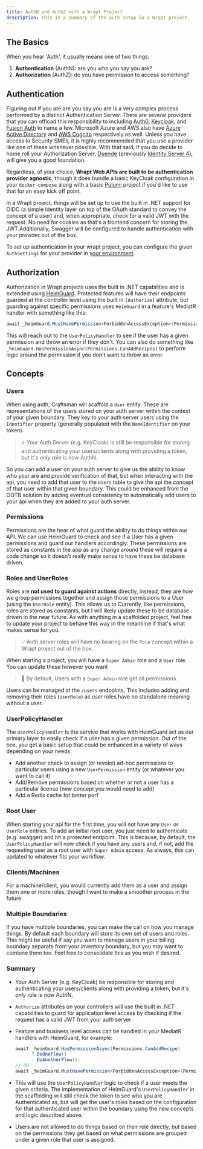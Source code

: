 ```yaml
---
title: AuthN and AuthZ with a Wrapt Project
description: This is a summary of the auth setup in a Wrapt project.
---
```


## The Basics

When you hear 'Auth', it usually means one of two things:

1. **Authentication** (AuthN): are you who you say you are?
2. **Authorization** (AuthZ): do you have permission to access something?

## Authentication

Figuring out if you are are you say you are is a very complex process performed by a distinct Authentication Server. There are several providers that you can offload this responsibility to including [Auth0](https://auth0.com),
[Keycloak](https://www.keycloak.org/), and [Fusion Auth](https://fusionauth.io/) to name a few. Microsoft Azure and AWS also have [Azure Active Directory](https://docs.microsoft.com/en-us/azure/active-directory/fundamentals/active-directory-whatis)
and [AWS Cognito](https://aws.amazon.com/cognito/) respectively as well. Unless you have access to Security SMEs, it is highly recommended that you use a provider like one of these whenever possible. With that said, if you do decide to home roll
your Authorization Server, [Duende](https://duendesoftware.com/) (previously [Identity Server 4](https://identityserver4.readthedocs.io/en/latest/)), will give you a good foundation.

Regardless, of your choice, **Wrapt Web APIs are built to be authentication provider agnostic**, though it does bundle a basic KeyCloak configuration in your `docker-compose` along
with a basic [Pulumi](https://www.pulumi.com/) project if you'd like to use that for an easy kick off point.

In a Wrapt project, things will be set up to use the built in .NET support for OIDC (a simple identity layer on top of the OAuth standard to convey the concept of a user) and, when appropriate, check for
a valid JWT with the request. No need for cookies as that's a frontend concern for storing the JWT.Additionally, Swagger will be configured to handle authentication with your provider out of the box.

To set up authentication in your wrapt project, you can configure the given `AuthSettings` for your provider in [your environment](/docs/environment).

## Authorization

Authorization in Wrapt projects uses the built in .NET capabilities and is extended using [HeimGuard](https://github.com/pdevito3/HeimGuard). Protected features will have their endpoints guarded at the
controller level using the built in `[Authorize]` attribute, but guarding against specific permissions uses `HeimGuard` in a feature's MediatR handler with something like this:

```csharp
await _heimGuard.MustHavePermission<ForbiddenAccessException>(Permissions.CanAddRecipes);
```

This will reach out to the `UserPolicyHandler` to see if the user has a given permission and throw an error if they don't. You can also do something like `_heimGuard.HasPermissionAsync(Permissions.CanAddRecipes)`
to perform logic around the permission if you don't want to throw an error.

## Concepts

### Users

When using auth, Craftsman will scaffold a `User` entity. These are representations of the users stored on your auth server within the context of your given boundary. They key to
your auth server users using the `Identifier` property (generally populated with the `NameIdentifier` on your token).

> ⭐️ Your Auth Server (e.g. KeyCloak) is still be responsible for storing and authenticating your users/clients along with providing a token, but it's _only_ role is now AuthN.

So you can add a user on your auth server to give us the ability to know who your are and provide verification of that, but when interacting with the api, you need to add that user
to the `Users` table to give the api the concept of that user within that given boundary. This could be enhanced from the OOTB solution by adding eventual
consistency to automatically add users to your api when they are added to your auth server.

### Permissions

Permissions are the hear of what guard the ability to do things within our API. We can use HeimGuard to check and see if a User has a given permissions and guard our handlers accordingly. These
permissions are stored as constants in the app as any change around these will require a code change so it doesn't really make sense to have these be database driven.

### Roles and UserRoles

Roles are **not used to guard against actions** directly, instead, they are how we group permissions together and assign those permissions to a User (using the `UserRole` entity). This allows us to
Currently, like permissions, roles are stored as constants, but I will likely update these to be database driven in the near future. As with anything in a scaffolded project, feel free
to update your project to behave this way in the meantime if that's what makes sense for you.

> 💡 Auth server roles will have no bearing on the `Role` concept within a Wrapt project out of the box.

When starting a project, you will have a `Super Admin` role and a `User` role. You can update these however you want

> 🦾 By default, Users with a `Super Admin` role get all permissions.

Users can be managed at the `/users` endpoints. This includes adding and removing their roles (`UserRole`) as user roles have no standalone meaning without a user.

### UserPolicyHandler

The `UserPolicyHandler` is the service that works with HeimGuard act as our primary layer to easily check if a user has a given permission. Out of the box, you get a basic setup that could be enhanced
in a variety of ways depending on your needs:

- Add another check to assign (or revoke) ad-hoc permissions to particular users using a new `UserPermission` entity (or whatever you want to call it)
- Add/Remove permissions based on whether or not a user has a particular license (new concept you would need to add)
- Add a Redis cache for better perf

### Root User

When starting your api for the first time, you will not have any `User` or `UserRole` entries. To add an initial root user, you just need to authenticate (e.g. swagger) and hit a protected endpoint.
This is because, by default, the `UserPolicyHandler` will now check if you have any users and, if not, add the requesting user as a root user with `Super Admin` access. As always, this can updated to whatever
fits your workflow.

### Clients/Machines

For a machine/client, you would currently add them as a user and assign them one or more roles, though I want to make a smoother process in the future.

### Multiple Boundaries

If you have multiple boundaries, you can make the call on how you manage things. By default each boundary will store its own set of users and roles. This might be useful if say you want
to manage users in your billing boundary separate from your inventory boundary, but you may want to combine them too. Feel free to consolidate this as you wish if desired.

### Summary

- Your Auth Server (e.g. KeyCloak) be responsible for storing and authenticating your users/clients along with providing a token, but it's _only_ role is now AuthN.
- `Authorize` attributes on your controllers will use the built in .NET capabilities to guard for application level access by checking if the request has a valid JWT from your auth server
- Feature and business level access can be handled in your MediatR handlers with HeimGuard, for example:

  ```csharp
  await _heimGuard.HasPermissionAsync(Permissions.CanAddRecipe)
        ? DoOneFlow()
        : DoAnotherFlow();
  // OR...
  await _heimGuard.MustHavePermission<ForbiddenAccessException>(Permissions.CanAddRecipe);
  ```

- This will use the `UserPolicyHandler` logic to check if a user meets the given criteria. The implementation of HeimGuard's `UserPolicyHandler` in the scaffolding will still
  check the token to see who you are Authenticated as, but will get the user's roles based on the configuration for that authenticated user within the boundary using the new concepts and logic described above.
- Users are not allowed to do things based on their role directly, but based on the permissions they get based on what permissions are grouped under a given role that user is assigned.
